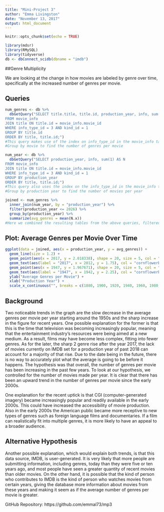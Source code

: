 ```yaml
---
title: "Mini-Project 3"
author: "Emma Livingston"
date: "November 13, 2017"
output: html_document
---
```


```r
knitr::opts_chunk$set(echo = TRUE)
```

```r
library(mdsr)
library(RMySQL)
library(tidyverse)
db <- dbConnect_scidb(dbname = "imdb")
```

##Genre Multiplicity

We are looking at the change in how movies are labeled by genre over time, specifically at the increased number of genres per movie.


## Queries

```r
num_genres <- db %>%
  dbGetQuery("SELECT title.title, title.id, production_year, info, sum(1) AS N
FROM movie_info
JOIN title ON title.id = movie_info.movie_id
WHERE info_type_id = 3 AND kind_id = 1
GROUP BY title.id
ORDER BY title, title.id;")
#This query makes use of the index on info_type_id in the movie_info table
#Group by movie to find the number of genres per movie
```

```r
num_year <- db %>%
  dbGetQuery("SELECT production_year, info, sum(1) AS N
FROM movie_info
JOIN title ON title.id = movie_info.movie_id
WHERE info_type_id = 3 AND kind_id = 1
GROUP BY production_year
ORDER BY title, title.id;")
#This query also uses the index on the info_type_id in the movie_info table
#Group by production year to find the number of movies per year
```

```r
joined <- num_genres %>%
  inner_join(num_year, by = "production_year") %>%
  filter(production_year <= 2026) %>%
  group_by(production_year) %>%
  summarize(avg_genres = mean(N.x))
#Here we combined the resulting tables from the above queries, filtered out any film with a production year greater than 2026 (because of the \href{http://www.imdb.com/title/tt5174640/}{film to be released in 2115}), and found the average number of genres per year.
```

## Plot: Average Genres per Movie Over Time

```r
ggplot(data = joined, aes(x = production_year, y = avg_genres)) +
  geom_line(size = 1.2) +
  geom_point(aes(x = 2017, y = 2.018338), shape = 20, size = 5, col = "cornflowerblue") +
  geom_text(aes(label = "2017", x = 2012, y = 1.75), col = "cornflowerblue") +
  geom_point(aes(x = 1947, y = 1.967671), shape = 20, size = 5, col = "cornflowerblue") +
  geom_text(aes(label = "1947", x = 1942, y = 2.25), col = "cornflowerblue") +
  ylab("Average Genres per Movie") +
  xlab("Production Year") +
  scale_x_continuous("", breaks = c(1880, 1900, 1920, 1940, 1960, 1980, 2000, 2020))
```

## Background

Two noticeable trends in the graph are the slow decrease in the average genres per movie per year starting around the 1950s and the sharp increase in the figure for recent years. One possible explanation for the former is that this is the time that television was becoming increasingly popular, meaning that the entertainment industry's resources were being aimed at a new medium. As a result, films may have become less complex, fitting into fewer genres. As for the later, the sharp 2 genre rise after the year 2017, the lack of movies currently on IMDB set for a production year of past 2018 can account for a majority of that rise. Due to the date being in the future, there is no way to accurately plot what the average is going to be before it happens. The hypothesis was that overall, the number of genres per movie has been increasing in the past few years. To look at our hypothesis, we controlled for the number of movies made per year. It is clear that there has been an upward trend in the number of genres per movie since the early 2000s. 


One explanation for the recent uptick is that CGI (computer-generated imagery) became increasingly popular and readily available in the early 2000s. This could have increased the accessibility of movie production. Also in the early 2000s the American public became more receptive to new types of genres such as foreign language films and documentaries. If a film can realistically fit into multiple genres, it is more likely to have an appeal to a broader audience.

## Alternative Hypothesis

Another possible explanation, which would explain both trends, is that this data source, IMDB, is user-generated. It is very likely that more people are submitting information, including genres, today than they were five or ten years ago, and most people have seen a greater quantity of recent movies than older movies. On the other hand, it is possible that the kind of person who contributes to IMDB is the kind of person who watches movies from certain years, giving the database more information about movies from these years and making it seem as if the average number of genres per movie is greater.

GitHub Repository: https://github.com/emmal73/mp3